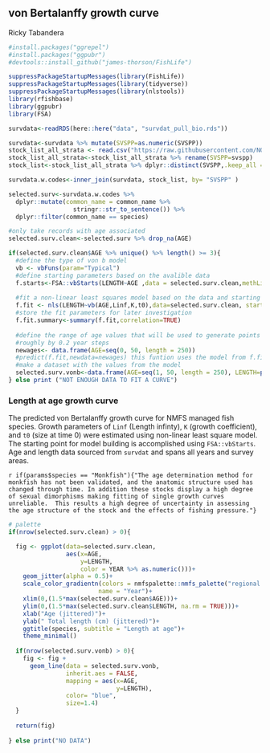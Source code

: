 ## von Bertalanffy growth curve

Ricky Tabandera

```r
#install.packages("ggrepel")
#install.packages("ggpubr")
#devtools::install_github("james-thorson/FishLife")

suppressPackageStartupMessages(library(FishLife))
suppressPackageStartupMessages(library(tidyverse))
suppressPackageStartupMessages(library(nlstools))
library(rfishbase)
library(ggpubr)
library(FSA)

```

```r

survdata<-readRDS(here::here("data", "survdat_pull_bio.rds"))

survdata<-survdata %>% mutate(SVSPP=as.numeric(SVSPP))
stock_list_all_strata <- read.csv("https://raw.githubusercontent.com/NOAA-EDAB/ECSA/master/data/stock_list.csv")
stock_list_all_strata<-stock_list_all_strata %>% rename(SVSPP=svspp)
stock_list<-stock_list_all_strata %>% dplyr::distinct(SVSPP,.keep_all =T)

survdata.w.codes<-inner_join(survdata, stock_list, by= "SVSPP" )

selected.surv<-survdata.w.codes %>% 
  dplyr::mutate(common_name = common_name %>%
                  stringr::str_to_sentence()) %>%
  dplyr::filter(common_name == species)

#only take records with age associated
selected.surv.clean<-selected.surv %>% drop_na(AGE)
```

```r
if(selected.surv.clean$AGE %>% unique() %>% length() >= 3){
  #define the type of von b model
  vb <- vbFuns(param="Typical")
  #define starting parameters based on the avalible data 
  f.starts<-FSA::vbStarts(LENGTH~AGE ,data = selected.surv.clean,methLinf="Walford" )
  
  #fit a non-linear least squares model based on the data and starting values 
  f.fit <- nls(LENGTH~vb(AGE,Linf,K,t0),data=selected.surv.clean, start=f.starts)
  #store the fit parameters for later investigation
  f.fit.summary<-summary(f.fit,correlation=TRUE)
  
  #define the range of age values that will be used to generate points from the fitted model
  #roughly by 0.2 year steps
  newages<- data.frame(AGE=seq(0, 50, length = 250))
  #predict(f.fit,newdata=newages) this funtion uses the model from f.fit to generate new lengths 
  #make a dataset with the values from the model
  selected.surv.vonb<-data.frame(AGE=seq(1, 50, length = 250), LENGTH=predict(f.fit,newdata=newages))
} else print ("NOT ENOUGH DATA TO FIT A CURVE")

```

### Length at age growth curve

The predicted von Bertalanffy growth curve for NMFS managed fish species. Growth parameters of `Linf` (Length infinty), `K` (growth coefficient), and `t0` (size at time 0) were estimated using non-linear least square model. The starting point for model building is accomplished using `FSA::vbStarts`. Age and length data sourced from `survdat` and spans all years and survey areas. 

`r if(params$species == "Monkfish"){"The age determination method for monkfish has not been validated, and the anatomic structure used has changed through time. In addition these stocks display a high degree of sexual dimorphisms making fitting of single growth curves unreliable.  This results a high degree of uncertainty in assessing the age structure of the stock and the effects of fishing pressure."}`

```r
# palette
if(nrow(selected.surv.clean) > 0){

  fig <- ggplot(data=selected.surv.clean,
                aes(x=AGE, 
                    y=LENGTH,
                    color = YEAR %>% as.numeric()))+
    geom_jitter(alpha = 0.5)+
    scale_color_gradientn(colors = nmfspalette::nmfs_palette("regional web")(4),
                         name = "Year")+
    xlim(0,(1.5*max(selected.surv.clean$AGE)))+
    ylim(0,(1.5*max(selected.surv.clean$LENGTH, na.rm = TRUE)))+
    xlab("Age (jittered)")+
    ylab(" Total length (cm) (jittered)")+
    ggtitle(species, subtitle = "Length at age")+
    theme_minimal()
  
  if(nrow(selected.surv.vonb) > 0){
    fig <- fig +
      geom_line(data = selected.surv.vonb,
                inherit.aes = FALSE,
                mapping = aes(x=AGE, 
                              y=LENGTH),
                color= "blue",
                size=1.4)
  }
    
  return(fig)
  
} else print("NO DATA")

```
